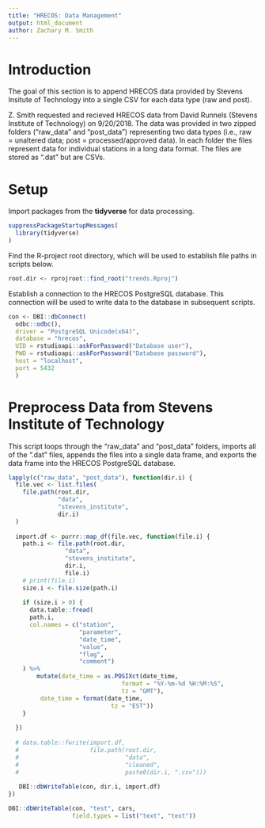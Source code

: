 ```yaml
---
title: "HRECOS: Data Management"
output: html_document
author: Zachary M. Smith
---
```


# Introduction

The goal of this section is to append HRECOS data provided by Stevens Insitute of Technology into a single CSV for each data type (raw and post).

Z. Smith requested and recieved HRECOS data from David Runnels (Stevens Institute of Technology) on 9/20/2018. The data was provided in two zipped folders ("raw_data" and "post_data") representing two data types (i.e., raw = unaltered data; post = processed/approved data). In each folder the files represent data for individual stations in a long data format. The files are stored as ".dat" but are CSVs.

# Setup

Import packages from the __tidyverse__ for data processing.
```r
suppressPackageStartupMessages(
  library(tidyverse)
)
```

Find the R-project root directory, which will be used to establish file paths in scripts below.
```r
root.dir <- rprojroot::find_root("trends.Rproj")
```

Establish a connection to the HRECOS PostgreSQL database. This connection will be used to write data to the database in subsequent scripts.
```r
con <- DBI::dbConnect(
  odbc::odbc(),
  driver = "PostgreSQL Unicode(x64)",
  database = "hrecos",
  UID = rstudioapi::askForPassword("Database user"),
  PWD = rstudioapi::askForPassword("Database password"),
  host = "localhost",
  port = 5432
  )
```

# Preprocess Data from Stevens Institute of Technology

This script loops through the "raw_data" and "post_data" folders, imports all of the ".dat" files, appends the files into a single data frame, and exports the data frame into the HRECOS PostgreSQL database.
```r
lapply(c("raw_data", "post_data"), function(dir.i) {
  file.vec <- list.files(
    file.path(root.dir,
              "data",
              "stevens_institute",
              dir.i)
  )
  
  import.df <- purrr::map_df(file.vec, function(file.i) {
    path.i <- file.path(root.dir,
                "data",
                "stevens_institute",
                dir.i,
                file.i)
    # print(file.i)
    size.i <- file.size(path.i)
    
    if (size.i > 0) {
      data.table::fread(
      path.i,
      col.names = c("station",
                    "parameter",
                    "date_time",
                    "value",
                    "flag",
                    "comment")
    ) %>% 
        mutate(date_time = as.POSIXct(date_time,
                                format = "%Y-%m-%d %H:%M:%S",
                                tz = "GMT"),
         date_time = format(date_time, 
                             tz = "EST"))
    }
    
  })
  
  # data.table::fwrite(import.df,
  #                    file.path(root.dir,
  #                              "data",
  #                              "cleaned",
  #                              paste0(dir.i, ".csv")))
  
   DBI::dbWriteTable(con, dir.i, import.df)
})
```

```r
DBI::dbWriteTable(con, "test", cars, 
                  field.types = list("text", "text"))

```

